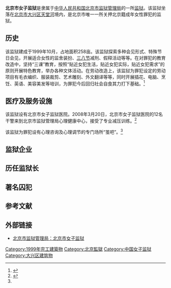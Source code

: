 '''北京市女子监狱'''是隶属于[[中华人民共和国|中华人民共和国]][[北京市监狱管理局|北京市监狱管理局]]的一所[[监狱|监狱]]。该监狱坐落在[[北京市|北京市]][[大兴区|大兴区]][[天堂河|天堂河]]境内，是北京市唯一一所关押北京籍成年女性罪犯的监狱。

==历史==
该监狱建成于1999年10月，占地面积258亩。该监狱探索多种会见形式、特殊节日会见，开展适合女性的监舍装扮、[[三八节|三八节]]减刑、假释活动等等。在对罪犯的教育改造中，坚持“三课”教育，按照“贴近女犯生活，贴近女犯实际，贴近女犯需求”的原则开展特色教育，举办各种文体活动。在劳动改造上，该监狱为罪犯设定的劳动项目有毛衣编织、服装裁剪、艺术雕刻、外文翻译等等，同时开展插花、电脑、烹饪、英语、美容美发等培训，为罪犯今后回归社会自食其力打下基础。<ref name=tth>{{Cite web |url=http://www.bjjgj.gov.cn/sub_unit/nj/index.asp |title=监狱简介，北京市监狱管理局：北京市女子监狱，于2014-11-06查阅 |accessdate=2010-09-26 |archive-date=2013-03-10 |archive-url=https://web.archive.org/web/20130310071130/http://www.bjjgj.gov.cn/sub_unit/nj/index.asp |dead-url=no }}</ref>  

==医疗及服务设施==
该监狱设有北京市女子监狱医院。2008年3月20日，北京市女子监狱医院的12名干警来到北京市监狱管理局心理健康中心，接受了专业减压训练。<ref>{{Cite web |url=http://www.legaldaily.com.cn/bm/content/2008-04/04/content_827691.htm |title=压力大不大软件测测就知道，法制网，2008-04-04 |accessdate=2014-11-06 |archive-date=2014-11-06 |archive-url=https://web.archive.org/web/20141106223629/http://www.legaldaily.com.cn/bm/content/2008-04/04/content_827691.htm |dead-url=no }}</ref>

该监狱为罪犯设有心理咨询及心理调节的专门场所“茧吧”。<ref name=tth/>

==监狱企业==

==历任监狱长==

==著名囚犯==

==参考文献==
{{reflist}}

==外部链接==
*[https://web.archive.org/web/20130310071130/http://www.bjjgj.gov.cn/sub_unit/nj/index.asp 北京市监狱管理局：北京市女子监狱]

{{中国大陆女子监狱}}
{{Authority control}}
[[Category:1999年完工建築物|Category:1999年完工建築物]]
[[Category:北京監獄|Category:北京監獄]]
[[Category:中国女子监狱|Category:中国女子监狱]]
[[Category:大兴区建筑物|Category:大兴区建筑物]]
{{beijing-stub}}
